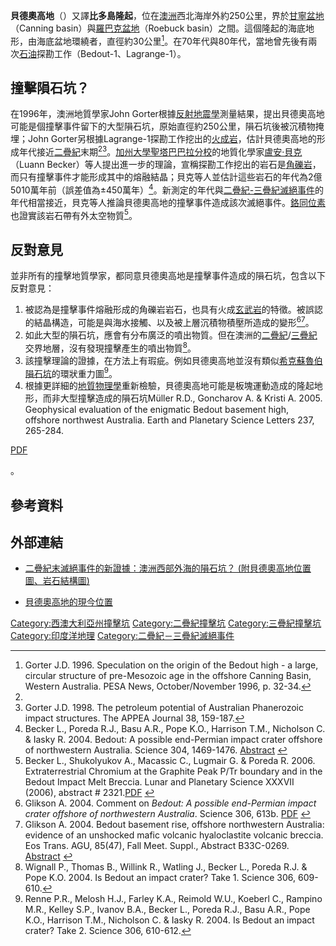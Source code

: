 {{Infobox terrestrial impact site
| name = 貝德奧高地
| other_name = 
| photo = 
| photo_size = 
| photo_alt = 
| photo_caption = 
| map = Western Australia
| map_alt = 
| map_caption = 貝德奧高地在西澳大利亞州的位置
| map_size = 
| location = [[坎宁盆地|坎宁盆地]]
| label =
| label_position = 
| coordinates = {{coord|18|S|119|E|region:AU-WA_type:landmark_scale:10000000|display=inline,title}}
| coordinates_ref = 
| confidence = Possible
| diameter = {{convert|30|km|mi}}
| depth = 
| rise =
| imp_size =
| age = 250.1 ± 4.5百萬年<br>[[二叠纪－三叠纪灭绝事件|二叠纪－三叠纪灭绝事件]]
| exposed = 否
| drilled = 是
| bolide = 
| translation =
| language =
| pronunciation =
| topo = 
| access = 
| country = 澳大利亞
| state = [[印度洋|印度洋]]
| province =
| district = 
| municipality = 
}}

'''貝德奧高地'''（{{lang-en|Bedout High}}）又譯'''比多島隆起'''，位在[[澳洲|澳洲]]西北海岸外約250公里，界於[[甘寧盆地|甘寧盆地]]（Canning basin）與[[羅巴克盆地|羅巴克盆地]]（Roebuck basin）之間。這個隆起的海底地形，由海底盆地環繞者，直徑約30公里<ref name="Gorter1996">Gorter J.D. 1996. Speculation on the origin of the Bedout high - a large, circular structure of pre-Mesozoic age in the offshore Canning Basin, Western Australia. PESA News, October/November 1996, p. 32-34.</ref>。在70年代與80年代，當地曾先後有兩次[[石油|石油]]探勘工作（Bedout-1、Lagrange-1）。

==撞擊隕石坑？==
在1996年，澳洲地質學家John Gorter根據[[反射地震學|反射地震學]]測量結果，提出貝德奧高地可能是個撞擊事件留下的大型隕石坑，原始直徑約250公里，隕石坑後被沉積物掩埋；John Gorter另根據Lagrange-1探勘工作挖出的[[火成岩|火成岩]]，估計貝德奧高地的形成年代接近[[二疊紀|二疊紀]]末期<ref name="Gorter1996"/><ref name="Gorter1998">Gorter J.D. 1998. The petroleum potential of Australian Phanerozoic impact structures. The APPEA Journal 38, 159-187.</ref>。[[加州大學聖塔巴巴拉分校|加州大學聖塔巴巴拉分校]]的地質化學家[[盧安·貝克|盧安·貝克]]（Luann Becker）等人提出進一步的理論，宣稱探勘工作挖出的岩石是[[角礫岩|角礫岩]]，而只有撞擊事件才能形成其中的熔融結晶；貝克等人並估計這些岩石的年代為2億5010萬年前（誤差值為±450萬年）<ref name="Becker2004">Becker L., Poreda R.J., Basu A.R., Pope K.O., Harrison T.M., Nicholson C. & Iasky R. 2004. Bedout: A possible end-Permian impact crater offshore of northwestern Australia. Science 304, 1469-1476. [http://www.sciencemag.org/cgi/content/abstract/1093925 Abstract] {{Wayback|url=http://www.sciencemag.org/cgi/content/abstract/1093925 |date=20091019110940 }}</ref>。新測定的年代與[[二疊紀-三疊紀滅絕事件|二疊紀-三疊紀滅絕事件]]的年代相當接近，貝克等人推論貝德奧高地的撞擊事件造成該次滅絕事件。[[鉻|鉻]][[同位素|同位素]]也證實該岩石帶有外太空物質<ref name="Becker2006">Becker L., Shukolyukov A., Macassic C., Lugmair G. & Poreda R. 2006. Extraterrestrial Chromium at the Graphite Peak P/Tr boundary and in the Bedout Impact Melt Breccia. Lunar and Planetary Science XXXVII (2006), abstract # 2321.[http://www.lpi.usra.edu/meetings/lpsc2006/pdf/2321.pdf PDF] {{Wayback|url=http://www.lpi.usra.edu/meetings/lpsc2006/pdf/2321.pdf |date=20170812163035 }}</ref>。

==反對意見==
並非所有的撞擊地質學家，都同意貝德奧高地是撞擊事件造成的隕石坑，包含以下反對意見：

#被認為是撞擊事件熔融形成的角礫岩岩石，也具有火成[[玄武岩|玄武岩]]的特徵。被誤認的結晶構造，可能是與海水接觸、以及被上層沉積物積壓所造成的變形<ref name="Glikson2004a">Glikson A. 2004. Comment on ''Bedout: A possible end-Permian impact crater offshore of northwestern Australia''. Science 306, 613b. [http://www.sciencemag.org/cgi/reprint/306/5696/613b.pdf PDF] {{Wayback|url=http://www.sciencemag.org/cgi/reprint/306/5696/613b.pdf |date=20071001010528 }}</ref><ref name="Glikson2004b">Glikson A. 2004. Bedout basement rise, offshore northwestern Australia: evidence of an unshocked mafic volcanic hyaloclastite volcanic breccia. Eos Trans. AGU, 85(47), Fall Meet. Suppl., Abstract B33C-0269. [http://www.agu.org/cgi-bin/SFgate/SFgate?&listenv=table&multiple=1&range=1&directget=1&application=fm04&database=%2Fdata%2Fepubs%2Fwais%2Findexes%2Ffm04%2Ffm04&maxhits=200&=B33C-0269 Abstract] {{Wayback|url=http://www.agu.org/cgi-bin/SFgate/SFgate?&listenv=table&multiple=1&range=1&directget=1&application=fm04&database=%2Fdata%2Fepubs%2Fwais%2Findexes%2Ffm04%2Ffm04&maxhits=200&=B33C-0269 |date=20070927192927 }}</ref>。
#如此大型的隕石坑，應會有分布廣泛的噴出物質。但在澳洲的[[二疊紀|二疊紀]]/[[三疊紀|三疊紀]]交界地層，沒有發現撞擊產生的噴出物質<ref name="Wignall2004">Wignall P., Thomas B., Willink R., Watling J., Becker L., Poreda R.J. & Pope K.O. 2004. Is Bedout an impact crater? Take 1. Science 306, 609-610.</ref>。  
#該撞擊理論的證據，在方法上有瑕疵。例如貝德奧高地並沒有類似[[希克蘇魯伯隕石坑|希克蘇魯伯隕石坑]]的環狀重力圖<ref name="Renne2004">Renne P.R., Melosh H.J., Farley K.A., Reimold W.U., Koeberl C., Rampino M.R., Kelley S.P., Ivanov B.A., Becker L., Poreda R.J., Basu A.R., Pope K.O., Harrison T.M., Nicholson C. & Iasky R. 2004. Is Bedout an impact crater? Take 2. Science 306, 610-612.</ref>。
#根據更詳細的[[地質物理學|地質物理學]]重新檢驗，貝德奧高地可能是板塊運動造成的隆起地形，而非大型撞擊造成的隕石坑<ref name="Muller2005">Müller R.D., Goncharov A. & Kristi A. 2005. Geophysical evaluation of the enigmatic Bedout basement high, offshore northwest Australia. Earth and Planetary Science Letters 237, 265-284.
[http://www.geosci.usyd.edu.au/users/dietmar/Pdf/Muller_etal_Bedout_High_PT_extinction_EPSL2005.pdf PDF] {{Wayback|url=http://www.geosci.usyd.edu.au/users/dietmar/Pdf/Muller_etal_Bedout_High_PT_extinction_EPSL2005.pdf |date=20080828212140 }}</ref>。

==參考資料==
{{reflist}}

==外部連結==
*{{en}}[http://records.viu.ca/~earles/bedout-jun04.htm 二疊紀末滅絕事件的新證據：澳洲西部外海的隕石坑？ (附貝德奧高地位置圖、岩石結構圖)] {{Wayback|url=http://records.viu.ca/~earles/bedout-jun04.htm |date=20160303231658 }}
*{{en}}[https://web.archive.org/web/20110322110504/http://www.ga.gov.au/image_cache/GA1819.pdf 貝德奧高地的現今位置]

{{DEFAULTSORT:Bedout}}
[[Category:西澳大利亞州撞擊坑|Category:西澳大利亞州撞擊坑]]
[[Category:二疊紀撞擊坑|Category:二疊紀撞擊坑]]
[[Category:三疊紀撞擊坑|Category:三疊紀撞擊坑]]
[[Category:印度洋地理|Category:印度洋地理]]
[[Category:二疊紀－三疊紀滅絕事件|Category:二疊紀－三疊紀滅絕事件]]